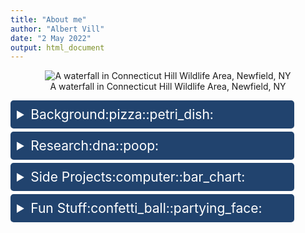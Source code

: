 ```yaml
---
title: "About me"
author: "Albert Vill"
date: "2 May 2022"
output: html_document
---
```


<center>

![A waterfall in Connecticut Hill Wildlife Area, Newfield, NY](/img/about/waterfall2.jpg)

</center>

<details>
  <summary>Background:pizza::petri_dish:</summary>

I am from New Jersey. New Yorkers may think they have better bagels and pizza, but they're wrong. 

I graduated from Gettysburg College in 2016 with a B.S. in biochemistry and molecular biology. As a first-generation college student, I got my initial exposure to scientific research in the [PhagesRock lab](https://xsigsummer.wordpress.com/?s=phage) under the mentorship of professors Véronique Delesalle and Greg Krukonis. 

After undergrad, I enrolled at Cornell University as a graduate student in the field of Genetics, Genomics & Development, and shortly thereafter joined [the Brito Lab](https://www.britolab.org) in the Meinig School of Biomedical Engineering. My graduate work involved the application of different sequencing techniques to understand the DNA and RNA content of the human gut microbiome.

I defended my thesis in April 2022, titled *Metagenomic Methods to Investigate Mobile Element Context and Nascent Transcription in the Human Gut Microbiome*.

Currently, I am postdoc with Paul Turner in the [Center for Phage Biology and Therapy at Yale](http://www.yalephagecenter.com/).

</details>

<details>
  <summary>Research:dna::poop:</summary>

I am interested in bacterial genomics, host-microbe interactions, and all things bacteriophage. My training is in molecular biology with a focus on DNA and RNA sequencing of microbiomes. While much of my time is spent at the bench, I am proficient in R, Bash, and many Linux-based sequencing analysis tools. 

In 2020, I co-authored a paper with [Dr. Alyssa Kent](https://alyssakent.weebly.com/) on the use of proximity ligation sequencing (commonly called Hi-C) to resolve mobile element carriage in the gut microbiomes of cancer patients. We found that Hi-C could detect the putative transfer of multi-drug resistance genes between commensal microbes and pathogens within individual patients through time. You can read more about it in Ilana's [*Behind the Paper*](https://go.nature.com/2FJPxqX) highlight or in my Twitter thread:

<blockquote class="twitter-tweet"><p lang="en" dir="ltr">Excited for the publication of my first paper as a PhD student in the Brito Lab <a href="https://twitter.com/ilanabrito123?ref_src=twsrc%5Etfw">@ilanabrito123</a> <a href="https://twitter.com/CornellBME?ref_src=twsrc%5Etfw">@CornellBME</a> <a href="https://twitter.com/NatureComms?ref_src=twsrc%5Etfw">@NatureComms</a>: &quot;Widespread transfer of mobile antibiotic resistance genes within individual gut microbiomes revealed through bacterial Hi-C&quot; <a href="https://t.co/4ZpBtGDA8m">https://t.co/4ZpBtGDA8m</a><br><br>1/10</p>&mdash; Albert Vill (@_AlbertVill) <a href="https://twitter.com/_AlbertVill/status/1300856406787207171?ref_src=twsrc%5Etfw">September 1, 2020</a></blockquote> <script async src="https://platform.twitter.com/widgets.js" charset="utf-8"></script>

In 2022, I wrote a manuscript on the application of [precision run-on sequencing](https://doi.org/10.1038/nprot.2016.086) to assess nascent transcription in bacteria. When applied to human stool samples, PRO-seq captures transcription at metagenomic loci that are co-transcriptionally processed, including tRNAs and CRISPR arrays. The manuscript is available as a [preprint on bioRxiv](https://www.biorxiv.org/content/10.1101/2022.04.22.489220v1).

<blockquote class="twitter-tweet"><p lang="en" dir="ltr">My favorite result: PRO-seq captures active transcription across <a href="https://twitter.com/hashtag/CRISPR?src=hash&amp;ref_src=twsrc%5Etfw">#CRISPR</a> arrays, and patterns suggest that endonuclease processing of crRNAs is concurrent with pre-crRNA transcription <a href="https://t.co/vS1tbBI94x">pic.twitter.com/vS1tbBI94x</a></p>&mdash; Albert Vill (@_AlbertVill) <a href="https://twitter.com/_AlbertVill/status/1519751344273465344?ref_src=twsrc%5Etfw">April 28, 2022</a></blockquote> <script async src="https://platform.twitter.com/widgets.js" charset="utf-8"></script>

The Brito Lab is continuing to innovate in the microbiome mobile gene space with techniques like [OIL-PCR](https://doi.org/10.7554/eLife.66834) and [GCN models for HGT prediction](https://doi.org/10.1126/sciadv.abj5056). 

</details>

<details>
  <summary>Side Projects:computer::bar_chart:</summary>

I love R and I appreciate well-documented bioinformatics tools. When I write a handy piece of code, I like to optimize it for ease-of-use. Please see [my code & resources page](https://albertvill.com/projects) for descriptions of tools and scripts that I've developed as part of my ongoing research in metagenomics and bacterial genetics.

</details>

<details>
  <summary>Fun Stuff:confetti_ball::partying_face:</summary>

I'm a regular contributor on [Biology Stack Exchange](https://biology.stackexchange.com/users/52196/acvill). Below are some of my favorite questions I've answered. Come ask more! 

<!-- <a href="https://biology.stackexchange.com/users/52196/acvill"><img src="https://stackexchange.com/users/flair/10848131.png" width="287" height="80" alt="profile for acvill on Stack Exchange, a network of free, community-driven Q&amp;A sites" title="profile for acvill on Stack Exchange, a network of free, community-driven Q&amp;A sites" /></a> -->

- [What are the limitations of 16S rRNA sequencing?](https://biology.stackexchange.com/a/104658/52196)
- [Does direction relative to origin of replication matter on small plasmids?](https://biology.stackexchange.com/a/100124/52196)
- [Which proteins are part of the most different protein complexes?](https://biology.stackexchange.com/a/92550/52196)
- [What fraction of bacterial proteins are membrane bound?](https://biology.stackexchange.com/a/98437/52196)
- [What are the reasons for using oligo-dT instead of oligo-U to isolate mRNAs?](https://biology.stackexchange.com/a/101635/52196)
- [Will all bacteria become resistant against all antibiotics in the long term?](https://biology.stackexchange.com/a/90122/52196)
- [What are the considerations for studying population genetics of bacterial pan-genomes?](https://biology.stackexchange.com/a/97169/52196)

</details>

<style>
p.caption {
  font-size: 0.9em;
  text-align: center;
  color: #7f1cad;
  margin-right: 5%;
  margin-left: 5%;
}
details > summary {
  font-size: 1.5em;
  padding: 10px;
  background-color: #21436e;
  border: none;
  box-shadow: 0px 0px 0px #bbbbbb;
  cursor: pointer;
  margin-left: 0%;
  margin-right: 10%;
  margin-top: 0%;
  margin-bottom: 1%;
  color: #FFFFFF;
  border-radius: 5px;
}
</style>
<a rel="me" href="https://mstdn.science/@albertvill"></a>
